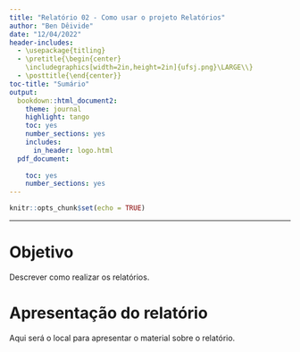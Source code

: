 ```yaml
---
title: "Relatório 02 - Como usar o projeto Relatórios"
author: "Ben Dêivide"
date: "12/04/2022"
header-includes:
  - \usepackage{titling}
  - \pretitle{\begin{center}
    \includegraphics[width=2in,height=2in]{ufsj.png}\LARGE\\}
  - \posttitle{\end{center}}
toc-title: "Sumário"
output:
  bookdown::html_document2: 
    theme: journal
    highlight: tango
    toc: yes
    number_sections: yes
    includes:
      in_header: logo.html
  pdf_document:
    
    toc: yes
    number_sections: yes
---
```


```r
knitr::opts_chunk$set(echo = TRUE)
```
--- 

# Objetivo

Descrever como realizar os relatórios.

# Apresentação do relatório

Aqui será o local para apresentar o material sobre o relatório.

